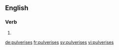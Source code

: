 {{also|pulvérisés|pulvérises}}
==English==

===Verb===
{{head|en|verb form}}

# {{en-third-person singular of|pulverise}}

[[de:pulverises]]
[[fr:pulverises]]
[[sv:pulverises]]
[[vi:pulverises]]